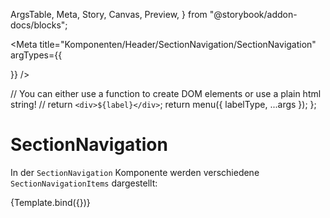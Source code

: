   ArgsTable,
  Meta,
  Story,
  Canvas,
  Preview,
} from "@storybook/addon-docs/blocks";



<Meta
  title="Komponenten/Header/SectionNavigation/SectionNavigation"
  argTypes={{
    
  }}
/>

  // You can either use a function to create DOM elements or use a plain html string!
  // return `<div>${label}</div>`;
  return menu({ labelType, ...args });
};

# SectionNavigation

In der `SectionNavigation` Komponente werden verschiedene `SectionNavigationItems` dargestellt:

<Preview withToolbar>
  <Story
    name="Default"
    args= {JsonData}
  >
    {Template.bind({})}
  </Story>
</Preview>

<ArgsTable story="Default" />
